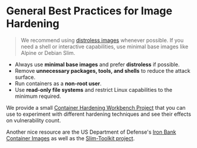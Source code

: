 # General Best Practices for Image Hardening

> We recommend using [distroless images](https://github.com/GoogleContainerTools/distroless) whenever possible. If you need a shell or interactive capabilities, use minimal base images like Alpine or Debian Slim.

- Always use **minimal base images** and prefer **distroless** if possible.  
- Remove **unnecessary packages, tools, and shells** to reduce the attack surface.  
- Run containers as a **non-root user**.  
- Use **read-only file systems** and restrict Linux capabilities to the minimum required.  

We provide a small [Container Hardening Workbench Project](https://gitlab.opencode.de/l3montree/container-hardening-work-bench) 
that you can use to experiment with different hardening techniques and see their effects on vulnerability count.

Another nice resource are the US Department of Defense's [Iron Bank Container Images](https://repo1.dso.mil/dsop) as well 
as the [Slim-Toolkit project](https://github.com/slimtoolkit/slim).